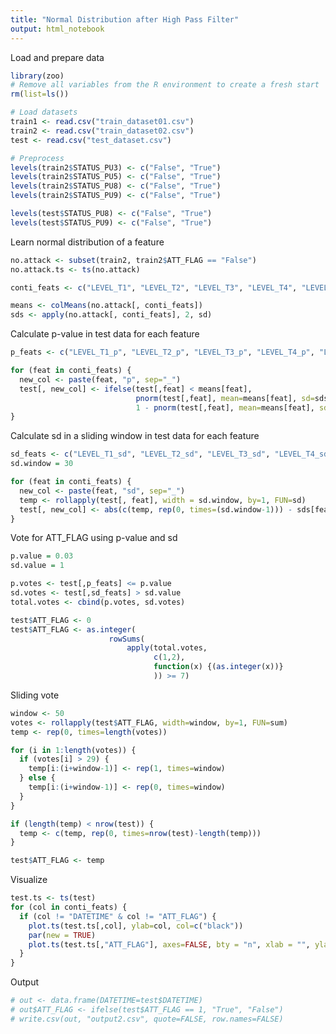 ```yaml
---
title: "Normal Distribution after High Pass Filter"
output: html_notebook
---
```


Load and prepare data
```r
library(zoo)
# Remove all variables from the R environment to create a fresh start
rm(list=ls())

# Load datasets
train1 <- read.csv("train_dataset01.csv")
train2 <- read.csv("train_dataset02.csv")
test <- read.csv("test_dataset.csv")

# Preprocess
levels(train2$STATUS_PU3) <- c("False", "True")
levels(train2$STATUS_PU5) <- c("False", "True")
levels(train2$STATUS_PU8) <- c("False", "True")
levels(train2$STATUS_PU9) <- c("False", "True")

levels(test$STATUS_PU8) <- c("False", "True")
levels(test$STATUS_PU9) <- c("False", "True")
```

Learn normal distribution of a feature
```r
no.attack <- subset(train2, train2$ATT_FLAG == "False")
no.attack.ts <- ts(no.attack)

conti_feats <- c("LEVEL_T1", "LEVEL_T2", "LEVEL_T3", "LEVEL_T4", "LEVEL_T5", "LEVEL_T6", "LEVEL_T7", "PRESSURE_J280", "PRESSURE_J269", "PRESSURE_J300", "PRESSURE_J256", "PRESSURE_J289", "PRESSURE_J415", "PRESSURE_J302", "PRESSURE_J306", "PRESSURE_J307", "PRESSURE_J317", "PRESSURE_J14", "PRESSURE_J422", "FLOW_PU1", "FLOW_PU2", "FLOW_PU3", "FLOW_PU4", "FLOW_PU5", "FLOW_PU6", "FLOW_PU7", "FLOW_PU8", "FLOW_PU9", "FLOW_PU10", "FLOW_PU11", "FLOW_V2")

means <- colMeans(no.attack[, conti_feats])
sds <- apply(no.attack[, conti_feats], 2, sd)
```

Calculate p-value in test data for each feature
```r
p_feats <- c("LEVEL_T1_p", "LEVEL_T2_p", "LEVEL_T3_p", "LEVEL_T4_p", "LEVEL_T5_p", "LEVEL_T6_p", "LEVEL_T7_p", "PRESSURE_J280_p", "PRESSURE_J269_p", "PRESSURE_J300_p", "PRESSURE_J256_p", "PRESSURE_J289_p", "PRESSURE_J415_p", "PRESSURE_J302_p", "PRESSURE_J306_p", "PRESSURE_J307_p", "PRESSURE_J317_p", "PRESSURE_J14_p", "PRESSURE_J422_p", "FLOW_PU1_p", "FLOW_PU2_p", "FLOW_PU3_p", "FLOW_PU4_p", "FLOW_PU5_p", "FLOW_PU6_p", "FLOW_PU7_p", "FLOW_PU8_p", "FLOW_PU9_p", "FLOW_PU10_p", "FLOW_PU11_p", "FLOW_V2_p")

for (feat in conti_feats) {
  new_col <- paste(feat, "p", sep="_")
  test[, new_col] <- ifelse(test[,feat] < means[feat],
                            pnorm(test[,feat], mean=means[feat], sd=sds[feat]),
                            1 - pnorm(test[,feat], mean=means[feat], sd=sds[feat]))
}
```

Calculate sd in a sliding window in test data for each feature
```r
sd_feats <- c("LEVEL_T1_sd", "LEVEL_T2_sd", "LEVEL_T3_sd", "LEVEL_T4_sd", "LEVEL_T6_sd", "LEVEL_T7_sd", "PRESSURE_J280_sd", "PRESSURE_J269_sd", "PRESSURE_J300_sd", "PRESSURE_J256_sd", "PRESSURE_J289_sd", "PRESSURE_J415_sd", "PRESSURE_J302_sd", "PRESSURE_J306_sd", "PRESSURE_J307_sd", "PRESSURE_J317_sd", "PRESSURE_J14_sd", "PRESSURE_J422_sd", "FLOW_PU1_sd", "FLOW_PU2_sd", "FLOW_PU4_sd", "FLOW_PU6_sd", "FLOW_PU7_sd", "FLOW_PU8_sd", "FLOW_PU10_sd", "FLOW_PU11_sd", "FLOW_V2_sd")
sd.window = 30

for (feat in conti_feats) {
  new_col <- paste(feat, "sd", sep="_")
  temp <- rollapply(test[, feat], width = sd.window, by=1, FUN=sd)
  test[, new_col] <- abs(c(temp, rep(0, times=(sd.window-1))) - sds[feat])/sds[feat]
}
```

Vote for ATT_FLAG using p-value and sd
```r
p.value = 0.03
sd.value = 1

p.votes <- test[,p_feats] <= p.value
sd.votes <- test[,sd_feats] > sd.value
total.votes <- cbind(p.votes, sd.votes)

test$ATT_FLAG <- 0
test$ATT_FLAG <- as.integer(
                      rowSums(
                          apply(total.votes,
                                c(1,2),
                                function(x) {(as.integer(x))}
                                )) >= 7)
```

Sliding vote
```r
window <- 50
votes <- rollapply(test$ATT_FLAG, width=window, by=1, FUN=sum)
temp <- rep(0, times=length(votes))

for (i in 1:length(votes)) {
  if (votes[i] > 29) {
    temp[i:(i+window-1)] <- rep(1, times=window) 
  } else {
    temp[i:(i+window-1)] <- rep(0, times=window) 
  }
}

if (length(temp) < nrow(test)) {
  temp <- c(temp, rep(0, times=nrow(test)-length(temp)))
}

test$ATT_FLAG <- temp
```

Visualize
```r
test.ts <- ts(test)
for (col in conti_feats) {
  if (col != "DATETIME" & col != "ATT_FLAG") {
    plot.ts(test.ts[,col], ylab=col, col=c("black"))
    par(new = TRUE)
    plot.ts(test.ts[,"ATT_FLAG"], axes=FALSE, bty = "n", xlab = "", ylab = "", col="red")
  }
}
```

Output
```r
# out <- data.frame(DATETIME=test$DATETIME)
# out$ATT_FLAG <- ifelse(test$ATT_FLAG == 1, "True", "False")
# write.csv(out, "output2.csv", quote=FALSE, row.names=FALSE)
```


